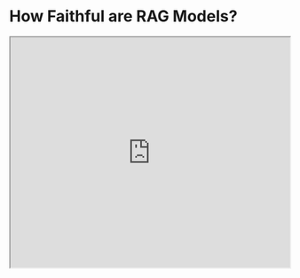 # How Faithful are RAG Models? 


<iframe width="100%"
  height="415px"
  src="https://www.youtube.com/embed/eEU1dWVE8QQ?si=b-qgCU8nibBCSX8H" allow="accelerometer; autoplay; clipboard-write; encrypted-media; gyroscope; picture-in-picture"
  allowFullScreen
  />

This new paper by [Wu et al. (2024)](https://arxiv.org/abs/2404.10198) aims to quantify the tug-of-war between RAG and LLMs' internal prior.  

It focuses on GPT-4 and other LLMs on question answering for the analysis.

It finds that providing correct retrieved information fixes most of the model mistakes (94% accuracy).  

!["RAG Faithfulness"](../../img/research/rag-faith.png)
*Source: [Wu et al. (2024)](https://arxiv.org/abs/2404.10198)*

When the documents contain more incorrect values and the LLM's internal prior is weak, the LLM is more likely to recite incorrect information. However, the LLMs are found to be more resistant when they have a stronger prior.  

The paper also reports that "the more the modified information deviates from the model's prior, the less likely the model is to prefer it."  

So many developers and companies are using RAG systems in production. This work highlights the importance of assessing risks when using LLMs given different kinds of contextual information that may contain supporting, contradicting, or completely incorrection information.
